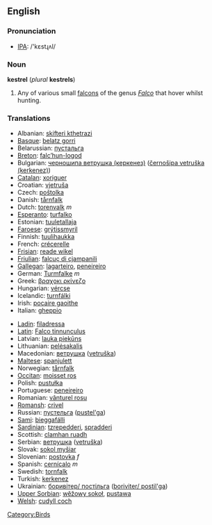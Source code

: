 ==English==
=== Pronunciation ===
*[[w:IPA|IPA]]: /'kɛstɻʌl/

=== Noun ===
'''kestrel''' (''plural'' '''kestrels''')

# Any of various small [[falcon]]s of the genus ''[[Falco]]'' that hover whilst hunting.

=== Translations ===

{{top}}
*Albanian: [[skifteri kthetrazi]]
*[[Basque]]: [[belatz gorri]]
*Belarussian: [[пустальга]]
*[[Breton]]: [[falc’hun-logod]]
*Bulgarian: [[черношипа ветрушка (керкенез)]] ([[černošipa vetruška (kerkenez)]])
*[[Catalan]]: [[xoriguer]]
*Croatian: [[vjetruša]]
*Czech: [[poštolka]]
*Danish: [[tårnfalk]]
*Dutch: [[torenvalk]] ''m''
*[[Esperanto]]: [[turfalko]]
*Estonian: [[tuuletallaja]]
*[[Faroese]]: [[grýtissmyril]]
*Finnish: [[tuulihaukka]]
*French: [[crécerelle]] '' ''
*[[Frisian]]: [[reade wikel]]
*[[Friulian]]: [[falcuç di cjampanili]]
*[[Gallegan]]: [[lagarteiro]], [[peneireiro]]
*German: [[Turmfalke]] ''m''
*Greek: [[βραχοκι ρκίνεζο]] '' ''
*Hungarian: [[vércse]]
*Icelandic: [[turnfálki]]
*Irish: [[pocaire gaoithe]]
*Italian: [[gheppio]] '' ''
{{mid}}
*[[Ladin]]: [[filadressa]]
*[[Latin]]: [[Falco tinnunculus]] '' ''
*Latvian: [[lauka piekūns]]
*Lithuanian: [[pelėsakalis]]
*Macedonian: [[ветрушка]] ([[vetruška]])
*[[Maltese]]: [[spanjulett]]
*Norwegian: [[tårnfalk]]
*[[Occitan]]: [[moisset ros]]
*Polish: [[pustułka]] '' ''
*Portuguese: [[peneireiro]]
*Romanian: [[vânturel rosu]]
*[[Romansh]]: [[crivel]]
*Russian: [[пустельга]] ([[pustel'ga]]) '' ''
*[[Sami]]: [[bieggafálli]]
*[[Sardinian]]: [[tzrepedderi]], [[spradderi]]
*Scottish: [[clamhan ruadh]]
*Serbian: [[ветрушка]] ([[vetruška]])
*Slovak: [[sokol myšiar]]
*Slovenian: [[postovka]] ''f''
*Spanish: [[cernícalo]] ''m''
*Swedish: [[tornfalk]]
*Turkish: [[kerkenez]]
*Ukrainian: [[боривiтер/ постiльга]] ([[boriviter/ postil'ga]])
*[[Upper Sorbian]]: [[wěžowy sokoł]], [[pustawa]]
*[[Welsh]]: [[cudyll coch]]
{{bottom}}


[[Category:Birds]]